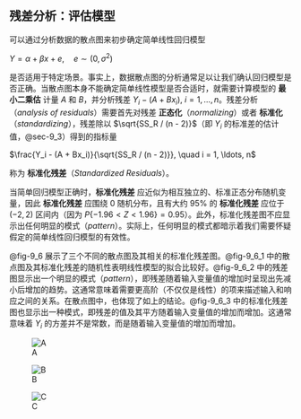## 残差分析：评估模型 {#sec-9_6}
可以通过分析数据的散点图来初步确定简单线性回归模型

$Y = \alpha + \beta x + e, \quad e \sim (0, \sigma^2)$

是否适用于特定场景。事实上，数据散点图的分析通常足以让我们确认回归模型是否正确。当散点图本身不能确定简单线性模型是否合适时，就需要计算模型的 **最小二乘估** 计量 $A$ 和 $B$，并分析残差 $Y_i - (A + Bx_i)$, $i = 1, \ldots, n$。残差分析（*analysis of residuals*）需要首先对残差 **正态化**（*normalizing*）或者 **标准化**（*standardizing*），残差除以 $\sqrt{SS_R / (n - 2)}$（即 $Y_i$ 的标准差的估计值，@sec-9_3）得到的指标量

$\frac{Y_i - (A + Bx_i)}{\sqrt{SS_R / (n - 2)}}, \quad i = 1, \ldots, n$

称为 **标准化残差**（*Standardized Residuals*）。

当简单回归模型正确时，**标准化残差** 应近似为相互独立的、标准正态分布随机变量，因此 **标准化残差** 应围绕 0 随机分布，且有大约 95% 的 **标准化残差** 应位于 $(-2, 2)$ 区间内（因为 $P\{-1.96 < Z < 1.96\} = 0.95$）。此外，标准化残差图不应显示出任何明显的模式（*pattern*）。实际上，任何明显的模式都暗示着我们需要怀疑假定的简单线性回归模型的有效性。

@fig-9_6 展示了三个不同的散点图及其相关的标准化残差图。@fig-9_6_1 中的散点图及其标准化残差的随机性表明线性模型的拟合比较好。@fig-9_6_2 中的残差图显示出一个明显的模式（*pattern*），即残差随着输入变量值的增加时呈现出先减小后增加的趋势。这通常意味着需要更高阶（不仅仅是线性）的项来描述输入和响应之间的关系。在散点图中，也体现了如上的结论。@fig-9_6_3 中的标准化残差图也显示出一种模式，即残差的值及其平方随着输入变量值的增加而增加。这通常意味着 $Y_i$ 的方差并不是常数，而是随着输入变量值的增加而增加。

::: {#fig-9_6 layout-ncol=2}

![A](../images/chapter_9/f_9_6_1.png){#fig-9_6_1}

![B](../images/chapter_9/f_9_6_2.png){#fig-9_6_2}

![C](../images/chapter_9/f_9_6_3.png){#fig-9_6_3}
:::